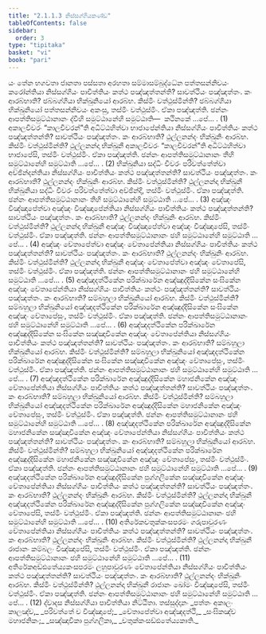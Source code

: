 ```yaml
---
title: "2.1.1.3 නිස්සග්ගියකණ්ඩ"
tableOfContents: false
sidebar:
  order: 3
type: "tipitaka"
basket: "vi"
book: "pari"
---
```



<DynamicBreadcrumb />

<Division number="217" book="pari">

<Paragraph number="703" book="pari">
යං තේන භගවතා ජානතා පස්සතා අරහතා සම්මාසම්බුද්ධේන පත්තසන්නිචයං කරෝන්තියා නිස්සග්ගියං පාචිත්තියං කත්ථ පඤ්ඤත්තන්ති? සාවත්ථියං පඤ්ඤත්තං. කං ආරබ්භාති? ඡබ්බග්ගියා භික්ඛුනියෝ ආරබ්භ. කිස්මිං වත්ථුස්මින්ති? ඡබ්බග්ගියා භික්ඛුනියෝ පත්තසන්නිචයං අකංසු, තස්මිං වත්ථුස්මිං. ඒකා පඤ්ඤත්ති. ඡන්නං ආපත්තිසමුට්ඨානානං ද්වීහි සමුට්ඨානේහි සමුට්ඨාති—  කථිනකේ …පේ… . (1)
</Paragraph>

<Paragraph number="704" book="pari">
අකාලචීවරං “කාලචීවරන්”ති අධිට්ඨහිත්වා භාජාපේන්තියා නිස්සග්ගියං පාචිත්තියං කත්ථ පඤ්ඤත්තන්ති? සාවත්ථියං පඤ්ඤත්තං. කං ආරබ්භාති? ථුල්ලනන්දං භික්ඛුනිං ආරබ්භ. කිස්මිං වත්ථුස්මින්ති? ථුල්ලනන්දා භික්ඛුනී අකාලචීවරං “කාලචීවරන්”ති අධිට්ඨහිත්වා භාජාපේසි, තස්මිං වත්ථුස්මිං. ඒකා පඤ්ඤත්ති. ඡන්නං ආපත්තිසමුට්ඨානානං තීහි සමුට්ඨානේහි සමුට්ඨාති …පේ… . (2)
</Paragraph>

<Paragraph number="705" book="pari">
භික්ඛුනියා සද්ධිං චීවරං පරිවත්තේත්වා අච්ඡින්දන්තියා නිස්සග්ගියං පාචිත්තියං කත්ථ පඤ්ඤත්තන්ති? සාවත්ථියං පඤ්ඤත්තං. කං ආරබ්භාති? ථුල්ලනන්දං භික්ඛුනිං ආරබ්භ. කිස්මිං වත්ථුස්මින්ති? ථුල්ලනන්දා භික්ඛුනී භික්ඛුනියා සද්ධිං චීවරං පරිවත්තේත්වා අච්ඡින්දි, තස්මිං වත්ථුස්මිං. ඒකා පඤ්ඤත්ති. ඡන්නං ආපත්තිසමුට්ඨානානං තීහි සමුට්ඨානේහි සමුට්ඨාති …පේ… . (3)
</Paragraph>

<Paragraph number="706" book="pari">
අඤ්ඤං විඤ්ඤාපේත්වා අඤ්ඤං විඤ්ඤාපේන්තියා නිස්සග්ගියං පාචිත්තියං කත්ථ පඤ්ඤත්තන්ති? සාවත්ථියං පඤ්ඤත්තං. කං ආරබ්භාති? ථුල්ලනන්දං භික්ඛුනිං ආරබ්භ. කිස්මිං වත්ථුස්මින්ති? ථුල්ලනන්දා භික්ඛුනී අඤ්ඤං විඤ්ඤාපේත්වා අඤ්ඤං විඤ්ඤාපේසි, තස්මිං වත්ථුස්මිං. ඒකා පඤ්ඤත්ති. ඡන්නං ආපත්තිසමුට්ඨානානං ඡහි සමුට්ඨානේහි සමුට්ඨාති …පේ… . (4)
</Paragraph>

<Paragraph number="707" book="pari">
අඤ්ඤං චේතාපේත්වා අඤ්ඤං චේතාපේන්තියා නිස්සග්ගියං පාචිත්තියං කත්ථ පඤ්ඤත්තන්ති? සාවත්ථියං පඤ්ඤත්තං. කං ආරබ්භාති? ථුල්ලනන්දං භික්ඛුනිං ආරබ්භ. කිස්මිං වත්ථුස්මින්ති? ථුල්ලනන්දා භික්ඛුනී අඤ්ඤං චේතාපේත්වා අඤ්ඤං චේතාපේසි, තස්මිං වත්ථුස්මිං. ඒකා පඤ්ඤත්ති. ඡන්නං ආපත්තිසමුට්ඨානානං ඡහි සමුට්ඨානේහි සමුට්ඨාති …පේ… . (5)
</Paragraph>

<Paragraph number="708" book="pari">
අඤ්ඤදත්ථිකේන පරික්ඛාරේන අඤ්ඤුද්දිසිකේන සංඝිකේන අඤ්ඤං චේතාපේන්තියා නිස්සග්ගියං පාචිත්තියං කත්ථං පඤ්ඤත්තන්ති? සාවත්ථියං පඤ්ඤත්තං. කං ආරබ්භාති? සම්බහුලා භික්ඛුනියෝ ආරබ්භ. කිස්මිං වත්ථුස්මින්ති? සම්බහුලා භික්ඛුනියෝ අඤ්ඤදත්ථිකේන පරික්ඛාරේන අඤ්ඤුද්දිසිකේන සංඝිකේන අඤ්ඤං චේතාපේසුං, තස්මිං වත්ථුස්මිං. ඒකා පඤ්ඤත්ති. ඡන්නං ආපත්තිසමුට්ඨානානං ඡහි සමුට්ඨානේහි සමුට්ඨාති …පේ… . (6)
</Paragraph>

<Paragraph number="709" book="pari">
අඤ්ඤදත්ථිකේන පරික්ඛාරේන අඤ්ඤුද්දිසිකේන සංඝිකේන සඤ්ඤාචිකේන අඤ්ඤං චේතාපේන්තියා නිස්සග්ගියං පාචිත්තියං කත්ථ පඤ්ඤත්තන්ති? සාවත්ථියං පඤ්ඤත්තං. කං ආරබ්භාති? සම්බහුලා භික්ඛුනියෝ ආරබ්භ. කිස්මිං වත්ථුස්මින්ති? සම්බහුලා භික්ඛුනියෝ අඤ්ඤදත්ථිකේන පරික්ඛාරේන අඤ්ඤුද්දිසිකේන සංඝිකේන සඤ්ඤාචිකේන අඤ්ඤං චේතාපේසුං, තස්මිං වත්ථුස්මිං. ඒකා පඤ්ඤත්ති. ඡන්නං ආපත්තිසමුට්ඨානානං ඡහි සමුට්ඨානේහි සමුට්ඨාති …පේ… . (7)
</Paragraph>

<Paragraph number="710" book="pari">
අඤ්ඤදත්ථිකේන පරික්ඛාරේන අඤ්ඤුද්දිසිකේන මහාජනිකේන අඤ්ඤං චේතාපේන්තියා නිස්සග්ගියං පාචිත්තියං කත්ථ පඤ්ඤත්තන්ති? සාවත්ථියං පඤ්ඤත්තං. කං ආරබ්භාති? සම්බහුලා භික්ඛුනියෝ ආරබ්භ. කිස්මිං වත්ථුස්මින්ති? සම්බහුලා භික්ඛුනියෝ අඤ්ඤදත්ථිකේන පරික්ඛාරේන අඤ්ඤුද්දිසිකේන මහාජනිකේන අඤ්ඤං චේතාපේසුං, තස්මිං වත්ථුස්මිං. ඒකා පඤ්ඤත්ති. ඡන්නං ආපත්තිසමුට්ඨානානං ඡහි සමුට්ඨානේහි සමුට්ඨාති …පේ… . (8)
</Paragraph>

<Paragraph number="711" book="pari">
අඤ්ඤදත්ථිකේන පරික්ඛාරේන අඤ්ඤුද්දිසිකේන මහාජනිකේන සඤ්ඤාචිකේන අඤ්ඤං චේතාපේන්තියා නිස්සග්ගියං පාචිත්තියං කත්ථ පඤ්ඤත්තන්ති? සාවත්ථියං පඤ්ඤත්තං. කං ආරබ්භාති? සම්බහුලා භික්ඛුනියෝ ආරබ්භ. කිස්මිං වත්ථුස්මින්ති? සම්බහුලා භික්ඛුනියෝ අඤ්ඤදත්ථිකේන පරික්ඛාරේන අඤ්ඤුද්දිසිකේන මහාජනිකේන සඤ්ඤාචිකේන අඤ්ඤං චේතාපේසුං, තස්මිං වත්ථුස්මිං. ඒකා පඤ්ඤත්ති. ඡන්නං ආපත්තිසමුට්ඨානානං ඡහි සමුට්ඨානේහි සමුට්ඨාති …පේ… . (9)
</Paragraph>

<Paragraph number="712" book="pari">
අඤ්ඤදත්ථිකේන පරික්ඛාරේන අඤ්ඤුද්දිසිකේන පුග්ගලිකේන සඤ්ඤාචිකේන අඤ්ඤං චේතාපේන්තියා නිස්සග්ගියං පාචිත්තියං කත්ථ පඤ්ඤත්තන්ති? සාවත්ථියං පඤ්ඤත්තං. කං ආරබ්භාති? ථුල්ලනන්දං භික්ඛුනිං ආරබ්භ. කිස්මිං වත්ථුස්මින්ති? ථුල්ලනන්දා භික්ඛුනී අඤ්ඤදත්ථිකේන පරික්ඛාරේන අඤ්ඤුද්දිසිකේන පුග්ගලිකේන සඤ්ඤාචිකේන අඤ්ඤං චේතාපේසි, තස්මිං වත්ථුස්මිං. ඒකා පඤ්ඤත්ති. ඡන්නං ආපත්තිසමුට්ඨානානං ඡහි සමුට්ඨානේහි සමුට්ඨාති …පේ… . (10)
</Paragraph>

<Paragraph number="713" book="pari">
අතිරේකචතුක්කංසපරමං ගරුපාවුරණං චේතාපේන්තියා නිස්සග්ගියං පාචිත්තියං කත්ථ පඤ්ඤත්තන්ති? සාවත්ථියං පඤ්ඤත්තං. කං ආරබ්භාති? ථුල්ලනන්දං භික්ඛුනිං ආරබ්භ. කිස්මිං වත්ථුස්මින්ති? ථුල්ලනන්දා භික්ඛුනී රාජානං කම්බලං විඤ්ඤාපේසි, තස්මිං වත්ථුස්මිං. ඒකා පඤ්ඤත්ති. ඡන්නං ආපත්තිසමුට්ඨානානං ඡහි සමුට්ඨානේහි සමුට්ඨාති …පේ… . (11)
</Paragraph>

<Paragraph number="714" book="pari">
අතිරේකඅඩ්ඪතේය්‍යකංසපරමං ලහුපාවුරණං චේතාපේන්තියා නිස්සග්ගියං පාචිත්තියං කත්ථ පඤ්ඤත්තන්ති? සාවත්ථියං පඤ්ඤත්තං. කං ආරබ්භාති? ථුල්ලනන්දං භික්ඛුනිං ආරබ්භ. කිස්මිං වත්ථුස්මින්ති? ථුල්ලනන්දා භික්ඛුනී රාජානං ඛෝමං විඤ්ඤාපේසි, තස්මිං වත්ථුස්මිං. ඒකා පඤ්ඤත්ති. ඡන්නං ආපත්තිසමුට්ඨානානං ඡහි සමුට්ඨානේහි සමුට්ඨාති …පේ… . (12)

</Paragraph>
</Division>

<Paragraph number="715" type="center" book="pari">
ද්වාදස නිස්සග්ගියා පාචිත්තියා නිට්ඨිතා.



</Paragraph>

<Paragraph number="716" type="center" book="pari">
තස්සුද්දානං


</Paragraph>

<Paragraph number="717" type="verses" book="pari">
_පත්තං අකාලං කාලඤ්ච,_  
_පරිවත්තේ ච විඤ්ඤාපේ;_  
_චේතාපේත්වා අඤ්ඤදත්ථි,_  
_සංඝිකඤ්ච මහාජනිකං;_  
_සඤ්ඤාචිකා පුග්ගලිකා,_  
_චතුක්කංසඩ්ඪතේය්‍යකාති._
</Paragraph>